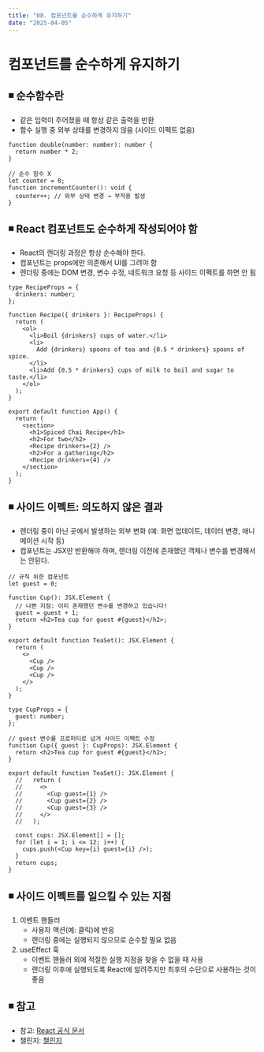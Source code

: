 ```yaml
---
title: "08. 컴포넌트를 순수하게 유지하기"
date: "2025-04-05"
---
```


# 컴포넌트를 순수하게 유지하기

## ◾️ 순수함수란

- 같은 입력이 주어졌을 때 항상 같은 출력을 반환
- 함수 실행 중 외부 상태를 변경하지 않음 (사이드 이펙트 없음)

```tsx
function double(number: number): number {
  return number * 2;
}

// 순수 함수 X
let counter = 0;
function incrementCounter(): void {
  counter++; // 외부 상태 변경 → 부작용 발생
}
```

## ◾️ React 컴포넌트도 순수하게 작성되어야 함

- React의 렌더링 과정은 항상 순수해야 한다.
- 컴포넌트는 props에만 의존해서 UI를 그려야 함
- 렌더링 중에는 DOM 변경, 변수 수정, 네트워크 요청 등 사이드 이펙트를 하면 안 됨

```tsx
type RecipeProps = {
  drinkers: number;
};

function Recipe({ drinkers }: RecipeProps) {
  return (
    <ol>
      <li>Boil {drinkers} cups of water.</li>
      <li>
        Add {drinkers} spoons of tea and {0.5 * drinkers} spoons of spice.
      </li>
      <li>Add {0.5 * drinkers} cups of milk to boil and sugar to taste.</li>
    </ol>
  );
}

export default function App() {
  return (
    <section>
      <h1>Spiced Chai Recipe</h1>
      <h2>For two</h2>
      <Recipe drinkers={2} />
      <h2>For a gathering</h2>
      <Recipe drinkers={4} />
    </section>
  );
}
```

## ◾️ 사이드 이펙트: 의도하지 않은 결과

- 렌더링 중이 아닌 곳에서 발생하는 외부 변화 (예: 화면 업데이트, 데이터 변경, 애니메이션 시작 등)
- 컴포넌트는 JSX만 반환해야 하며, 렌더링 이전에 존재했던 객체나 변수를 변경해서는 안된다.

```tsx
// 규칙 위한 컴포넌트
let guest = 0;

function Cup(): JSX.Element {
  // 나쁜 지점: 이미 존재했던 변수를 변경하고 있습니다!
  guest = guest + 1;
  return <h2>Tea cup for guest #{guest}</h2>;
}

export default function TeaSet(): JSX.Element {
  return (
    <>
      <Cup />
      <Cup />
      <Cup />
    </>
  );
}
```

```tsx
type CupProps = {
  guest: number;
};

// guest 변수를 프로퍼티로 넘겨 사이드 이펙트 수정
function Cup({ guest }: CupProps): JSX.Element {
  return <h2>Tea cup for guest #{guest}</h2>;
}

export default function TeaSet(): JSX.Element {
  //   return (
  //     <>
  //       <Cup guest={1} />
  //       <Cup guest={2} />
  //       <Cup guest={3} />
  //     </>
  //   );

  const cups: JSX.Element[] = [];
  for (let i = 1; i <= 12; i++) {
    cups.push(<Cup key={i} guest={i} />);
  }
  return cups;
}
```

## ◾️ 사이드 이펙트를 일으킬 수 있는 지점

1. 이벤트 핸들러
   - 사용자 액션(예: 클릭)에 반응
   - 렌더링 중에는 실행되지 않으므로 순수할 필요 없음
2. useEffect 훅
   - 이벤트 핸들러 외에 적절한 실행 지점을 찾을 수 없을 때 사용
   - 렌더링 이후에 실행되도록 React에 알려주지만 최후의 수단으로 사용하는 것이 좋음

## ◾️ 참고

- 참고: [React 공식 문서](https://ko.react.dev/learn/keeping-components-pure)
- 챌린지: [챌린지](https://ko.react.dev/learn/keeping-components-pure#challenges)
